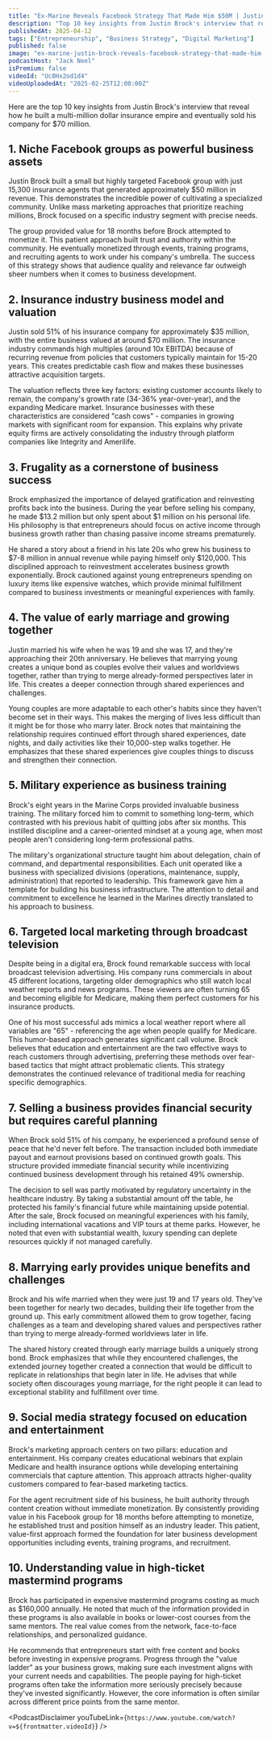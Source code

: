 ```yaml
---
title: "Ex-Marine Reveals Facebook Strategy That Made Him $50M | Justin Brock"
description: "Top 10 key insights from Justin Brock's interview that reveal how he built a multi-million dollar insurance empire and eventually sold his company for $70 million."
publishedAt: 2025-04-12
tags: ["Entrepreneurship", "Business Strategy", "Digital Marketing"]
published: false
image: "ex-marine-justin-brock-reveals-facebook-strategy-that-made-him-50-million-dollars.jpg"
podcastHost: "Jack Neel"
isPremium: false
videoId: "Uc8Hx2od1d4"
videoUploadedAt: "2025-02-25T12:00:00Z"
---
```



<PodcastSummaryPageLayout frontmatter={frontmatter}>

Here are the top 10 key insights from Justin Brock's interview that reveal how he built a multi-million dollar insurance empire and eventually sold his company for $70 million.

## 1. Niche Facebook groups as powerful business assets

Justin Brock built a small but highly targeted Facebook group with just 15,300 insurance agents that generated approximately $50 million in revenue. This demonstrates the incredible power of cultivating a specialized community. Unlike mass marketing approaches that prioritize reaching millions, Brock focused on a specific industry segment with precise needs.

The group provided value for 18 months before Brock attempted to monetize it. This patient approach built trust and authority within the community. He eventually monetized through events, training programs, and recruiting agents to work under his company's umbrella. The success of this strategy shows that audience quality and relevance far outweigh sheer numbers when it comes to business development.

## 2. Insurance industry business model and valuation

Justin sold 51% of his insurance company for approximately $35 million, with the entire business valued at around $70 million. The insurance industry commands high multiples (around 10x EBITDA) because of recurring revenue from policies that customers typically maintain for 15-20 years. This creates predictable cash flow and makes these businesses attractive acquisition targets.

The valuation reflects three key factors: existing customer accounts likely to remain, the company's growth rate (34-36% year-over-year), and the expanding Medicare market. Insurance businesses with these characteristics are considered "cash cows" - companies in growing markets with significant room for expansion. This explains why private equity firms are actively consolidating the industry through platform companies like Integrity and Amerilife.

## 3. Frugality as a cornerstone of business success

Brock emphasized the importance of delayed gratification and reinvesting profits back into the business. During the year before selling his company, he made $13.2 million but only spent about $1 million on his personal life. His philosophy is that entrepreneurs should focus on active income through business growth rather than chasing passive income streams prematurely.

He shared a story about a friend in his late 20s who grew his business to $7-8 million in annual revenue while paying himself only $120,000. This disciplined approach to reinvestment accelerates business growth exponentially. Brock cautioned against young entrepreneurs spending on luxury items like expensive watches, which provide minimal fulfillment compared to business investments or meaningful experiences with family.

## 4. The value of early marriage and growing together

Justin married his wife when he was 19 and she was 17, and they're approaching their 20th anniversary. He believes that marrying young creates a unique bond as couples evolve their values and worldviews together, rather than trying to merge already-formed perspectives later in life. This creates a deeper connection through shared experiences and challenges.

Young couples are more adaptable to each other's habits since they haven't become set in their ways. This makes the merging of lives less difficult than it might be for those who marry later. Brock notes that maintaining the relationship requires continued effort through shared experiences, date nights, and daily activities like their 10,000-step walks together. He emphasizes that these shared experiences give couples things to discuss and strengthen their connection.

## 5. Military experience as business training

Brock's eight years in the Marine Corps provided invaluable business training. The military forced him to commit to something long-term, which contrasted with his previous habit of quitting jobs after six months. This instilled discipline and a career-oriented mindset at a young age, when most people aren't considering long-term professional paths.

The military's organizational structure taught him about delegation, chain of command, and departmental responsibilities. Each unit operated like a business with specialized divisions (operations, maintenance, supply, administration) that reported to leadership. This framework gave him a template for building his business infrastructure. The attention to detail and commitment to excellence he learned in the Marines directly translated to his approach to business.

## 6. Targeted local marketing through broadcast television

Despite being in a digital era, Brock found remarkable success with local broadcast television advertising. His company runs commercials in about 45 different locations, targeting older demographics who still watch local weather reports and news programs. These viewers are often turning 65 and becoming eligible for Medicare, making them perfect customers for his insurance products.

One of his most successful ads mimics a local weather report where all variables are "65" - referencing the age when people qualify for Medicare. This humor-based approach generates significant call volume. Brock believes that education and entertainment are the two effective ways to reach customers through advertising, preferring these methods over fear-based tactics that might attract problematic clients. This strategy demonstrates the continued relevance of traditional media for reaching specific demographics.

## 7. Selling a business provides financial security but requires careful planning

When Brock sold 51% of his company, he experienced a profound sense of peace that he'd never felt before. The transaction included both immediate payout and earnout provisions based on continued growth goals. This structure provided immediate financial security while incentivizing continued business development through his retained 49% ownership.

The decision to sell was partly motivated by regulatory uncertainty in the healthcare industry. By taking a substantial amount off the table, he protected his family's financial future while maintaining upside potential. After the sale, Brock focused on meaningful experiences with his family, including international vacations and VIP tours at theme parks. However, he noted that even with substantial wealth, luxury spending can deplete resources quickly if not managed carefully.

## 8. Marrying early provides unique benefits and challenges

Brock and his wife married when they were just 19 and 17 years old. They've been together for nearly two decades, building their life together from the ground up. This early commitment allowed them to grow together, facing challenges as a team and developing shared values and perspectives rather than trying to merge already-formed worldviews later in life.

The shared history created through early marriage builds a uniquely strong bond. Brock emphasizes that while they encountered challenges, the extended journey together created a connection that would be difficult to replicate in relationships that begin later in life. He advises that while society often discourages young marriage, for the right people it can lead to exceptional stability and fulfillment over time.

## 9. Social media strategy focused on education and entertainment

Brock's marketing approach centers on two pillars: education and entertainment. His company creates educational webinars that explain Medicare and health insurance options while developing entertaining commercials that capture attention. This approach attracts higher-quality customers compared to fear-based marketing tactics.

For the agent recruitment side of his business, he built authority through content creation without immediate monetization. By consistently providing value in his Facebook group for 18 months before attempting to monetize, he established trust and position himself as an industry leader. This patient, value-first approach formed the foundation for later business development opportunities including events, training programs, and recruitment.

## 10. Understanding value in high-ticket mastermind programs

Brock has participated in expensive mastermind programs costing as much as $160,000 annually. He noted that much of the information provided in these programs is also available in books or lower-cost courses from the same mentors. The real value comes from the network, face-to-face relationships, and personalized guidance.

He recommends that entrepreneurs start with free content and books before investing in expensive programs. Progress through the "value ladder" as your business grows, making sure each investment aligns with your current needs and capabilities. The people paying for high-ticket programs often take the information more seriously precisely because they've invested significantly. However, the core information is often similar across different price points from the same mentor.

<PodcastDisclaimer
  youTubeLink={`https://www.youtube.com/watch?v=${frontmatter.videoId}`}
/>

</PodcastSummaryPageLayout>
